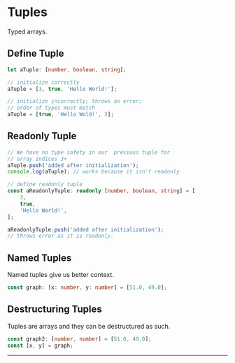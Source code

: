 # Tuples

Typed arrays.

## Define Tuple

```ts copy
let aTuple: [number, boolean, string];

// initialize correctly
aTuple = [3, true, 'Hello World!'];

// initialize incorrectly; throws an error;
// order of types must match
aTuple = [true, 'Hello Wold!', 3];
```

## Readonly Tuple

```ts copy
// We have no type safety in our  previous tuple for
// array indices 3+
aTuple.push('added after initialization');
console.log(aTuple); // works because it isn't readonly

// define readonly tuple
const aReadonlyTuple: readonly [number, boolean, string] = [
	3,
	true,
	'Hello World!',
];

aReadonlyTuple.push('added after initialization');
// throws error as it is readonly.
```

## Named Tuples

Named tuples give us better context.

```ts copy
const graph: [x: number, y: number] = [51.0, 49.0];
```

## Destructuring Tuples

Tuples are arrays and they can be destructured as such.

```ts copy
const graph2: [number, number] = [51.0, 49.0];
const [x, y] = graph;
```

---
